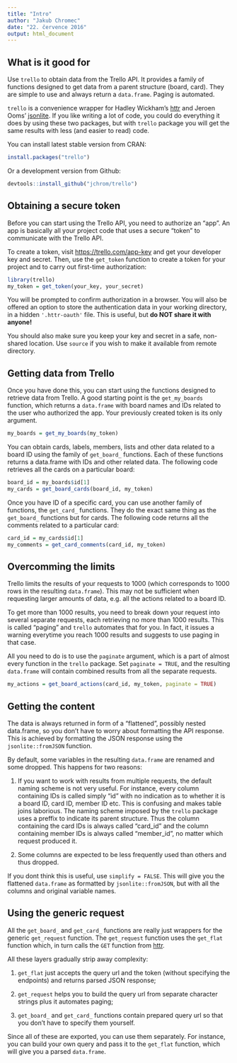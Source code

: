 ```yaml
---
title: "Intro"
author: "Jakub Chromec"
date: "22. července 2016"
output: html_document
---
```


## What is it good for

Use `trello` to obtain data from the Trello API. It provides a family of functions 
designed to get data from a parent structure (board, card). They are simple to
use and always return a `data.frame`. Paging is automated.

`trello` is a convenience wrapper for Hadley Wickham's [httr](https://cran.r-project.org/web/packages/httr/index.html) and Jeroen Ooms' [jsonlite](https://cran.r-project.org/web/packages/jsonlite/index.html). If you like writing a lot of code, you could do everything it does by using these two packages, but with `trello` package you will get the same results with less (and easier to read) code.

You can install latest stable version from CRAN:

```r
install.packages("trello")
```

Or a development version from Github:

```r
devtools::install_github("jchrom/trello")
```

## Obtaining a secure token

Before you can start using the Trello API, you need to authorize an "app". An app is basically all your project code that uses a secure "token" to communicate with the Trello API.

To create a token, visit <https://trello.com/app-key> and get your developer key and secret. Then, use the `get_token` function to create a token for your project and to carry out first-time authorization:

```r
library(trello)
my_token = get_token(your_key, your_secret)
```

You will be prompted to confirm authorization in a browser. You will also be offered an option to store the authentication data in your working directory, in a hidden `'.httr-oauth'` file. This is useful, but **do NOT share it with anyone!**

You should also make sure you keep your key and secret in a safe, non-shared location. Use `source` if you wish to make it available from remote directory.

## Getting data from Trello

Once you have done this, you can start using the functions designed to retrieve data from Trello. A good starting point is the `get_my_boards` function, which returns a `data.frame` with board names and IDs related to the user who authorized the app. Your previously created token is its only argument.

```r
my_boards = get_my_boards(my_token)
```

You can obtain cards, labels, members, lists and other data related to a board ID using the family of `get_board_` functions. Each of these functions returns a data.frame with IDs and other related data. The following code retrieves all the cards on a particular board:

```r
board_id = my_boards$id[1]
my_cards = get_board_cards(board_id, my_token)
```

Once you have ID of a specific card, you can use another family of functions, the `get_card_` functions. They do the exact same thing as the `get_board_` functions but for cards. The following code returns all the comments related to a particular card:

```r
card_id = my_cards$id[1]
my_comments = get_card_comments(card_id, my_token)
```

## Overcomming the limits

Trello limits the results of your requests to 1000 (which corresponds to 1000 rows in the resulting `data.frame`). This may not be sufficient when requesting larger amounts of data, e.g. all the actions related to a board ID.

To get more than 1000 results, you need to break down your request into several separate requests, each retrieving no more than 1000 results. This is called "paging" and `trello` automates that for you. In fact, it issues a warning everytime you reach 1000 results and suggests to use paging in that case.

All you need to do is to use the `paginate` argument, which is a part of almost every function in the `trello` package. Set `paginate = TRUE`, and the resulting `data.frame` will contain combined results from all the separate requests.

```r
my_actions = get_board_actions(card_id, my_token, paginate = TRUE)
```

## Getting the content

The data is always returned in form of a "flattened", possibly nested data.frame, so you don't have to worry about formatting the API response. This is achieved by formatting the JSON response using the `jsonlite::fromJSON` function.

By default, some variables in the resulting `data.frame` are renamed and some dropped. This happens for two reasons:

1. If you want to work with results from multiple requests, the default naming scheme is not very useful. For instance, every column containing IDs is called simply "id" with no indication as to whether it is a board ID, card ID, member ID etc. This is confusing and makes table joins laborious. The naming scheme imposed by the `trello` package uses a preffix to indicate its parent structure. Thus the column containing the card IDs is always called "card_id" and the column containing member IDs is always called "member_id", no matter which request produced it.

2. Some columns are expected to be less frequently used than others and thus dropped.

If you dont think this is useful, use `simplify = FALSE`. This will give you the flattened `data.frame` as formatted by `jsonlite::fromJSON`, but with all the columns and original variable names.

## Using the generic request

All the `get_board_` and `get_card_` functions are really just wrappers for the generic `get_request` function. The `get_request` function uses the `get_flat` function which, in turn calls the `GET` function from [httr](https://cran.r-project.org/web/packages/httr/index.html).

All these layers gradually strip away complexity:

1. `get_flat` just accepts the query url and the token (without specifying the endpoints) and returns parsed JSON response;

2. `get_request` helps you to build the query url from separate character strings plus it automates paging;

3. `get_board_` and `get_card_` functions contain prepared query url so that you don't have to specify them yourself.

Since all of these are exported, you can use them separately. For instance, you can build your own query and pass it to the `get_flat` function, which will give you a parsed `data.frame`.

